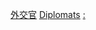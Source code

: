 {{Commonscat|Diplomats by country}}
{{Categories by country|nocat}}

[[Category:外交官|]]
[[Category:各国政府官员|Diplomats]]
[[Category:各國外交|:]]